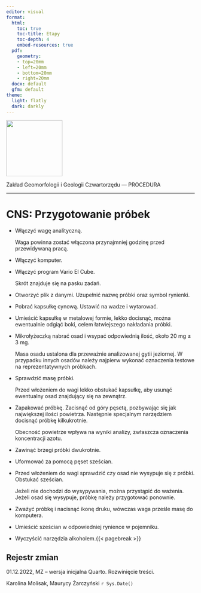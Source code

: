 ```yaml
---
editor: visual
format:
  html:
    toc: true
    toc-title: Etapy
    toc-depth: 4
    embed-resources: true
  pdf:
    geometry: 
    - top=20mm
    - left=20mm
    - bottom=20mm
    - right=20mm
  docx: default
  gfm: default
theme:
  light: flatly
  dark: darkly
---
```


[![](images/log-ug_pl.png){fig-alt="Logo: Uniwersytet Gdański" fig-align="left" width="150"}](https://geomorfologia.ug.edu.pl)

Zakład Geomorfologii i Geologii Czwartorzędu --- PROCEDURA

------------------------------------------------------------------------

# CNS: Przygotowanie próbek

-   Włączyć wagę analityczną.

    Waga powinna zostać włączona przynajmniej godzinę przed przewidywaną pracą.

-   Włączyć komputer.

-   Włączyć program Vario El Cube.

    Skrót znajduje się na pasku zadań.

-   Otworzyć plik z danymi. Uzupełnić nazwę próbki oraz symbol rynienki.

-   Pobrać kapsułkę cynową. Ustawić na wadze i wytarować.

-   Umieścić kapsułkę w metalowej formie, lekko docisnąć, można ewentualnie odgiąć boki, celem łatwiejszego nakładania próbki.

-   Mikrołyżeczką nabrać osad i wsypać odpowiednią ilość, około 20 mg ± 3 mg.

    | Masa osadu ustalona dla przeważnie analizowanej gytii jeziornej. W przypadku innych osadów należy najpierw wykonać oznaczenia testowe na reprezentatywnych próbkach.

-   Sprawdzić masę próbki.

    | Przed włożeniem do wagi lekko obstukać kapsułkę, aby usunąć ewentualny osad znajdujący się na zewnątrz.

-   Zapakować próbkę. Zacisnąć od góry pęsetą, pozbywając się jak największej ilości powietrza. Następnie specjalnym narzędziem docisnąć próbkę kilkukrotnie.

    | Obecność powietrze wpływa na wyniki analizy, zwłaszcza oznaczenia koncentracji azotu.

-   Zawinąć brzegi próbki dwukrotnie.

-   Uformować za pomocą pęset sześcian.

-   Przed włożeniem do wagi sprawdzić czy osad nie wysypuje się z próbki. Obstukać sześcian.

    | Jeżeli nie dochodzi do wysypywania, można przystąpić do ważenia. Jeżeli osad się wysypuje, próbkę należy przygotować ponownie.

-   Zważyć próbkę i nacisnąć ikonę druku, wówczas waga prześle masę do komputera.

-   Umieścić sześcian w odpowiedniej rynience w pojemniku.

-   Wyczyścić narzędzia alkoholem.{{< pagebreak >}}

## Rejestr zmian

01.12.2022, MZ -- wersja inicjalna Quarto. Rozwinięcie treści.

Karolina Molisak, Maurycy Żarczyński `r Sys.Date()`
